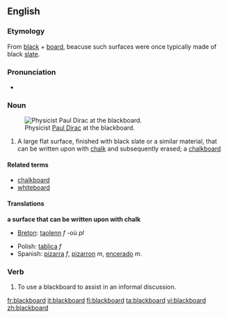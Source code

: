 {{wikipediapar|Chalkboard}}
==English==

===Etymology===
From [[black]] + [[board]], beacuse such surfaces were once typically made of black [[slate]].

===Pronunciation===
*{{audio|en-us-blackboard.ogg|Audio (US)}}

===Noun===
{{en-noun}}
[[Image:Diracb.jpg|thumb|right|Physicist [[w:Paul Dirac|Paul Dirac]] at the blackboard.]]
# A large flat surface, finished with black slate or a similar material, that can be written upon with [[chalk]] and subsequently erased; a [[chalkboard]]

====Related terms====
*[[chalkboard]]
*[[whiteboard]]

====Translations====
'''a surface that can be written upon with chalk'''
{{top}}
*[[Breton]]: [[taolenn]] ''f'' -où ''pl''
{{mid}}
*Polish: [[tablica]] ''f''
*Spanish: [[pizarra]] ''f'', [[pizarron]] ''m'', [[encerado]] ''m''.
{{bottom}}

===Verb===
{{en-verb}}

# To use a blackboard to assist in an informal discussion.

[[fr:blackboard]]
[[it:blackboard]]
[[fi:blackboard]]
[[ta:blackboard]]
[[vi:blackboard]]
[[zh:blackboard]]